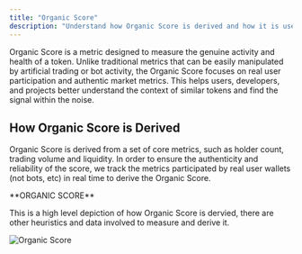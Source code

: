 ```yaml
---
title: "Organic Score"
description: "Understand how Organic Score is derived and how it is used to measure the genuine activity and health of a token."
---
```


Organic Score is a metric designed to measure the genuine activity and health of a token. Unlike traditional metrics that can be easily manipulated by artificial trading or bot activity, the Organic Score focuses on real user participation and authentic market metrics. This helps users, developers, and projects better understand the context of similar tokens and find the signal within the noise.

## How Organic Score is Derived

Organic Score is derived from a set of core metrics, such as holder count, trading volume and liquidity. In order to ensure the authenticity and reliability of the score, we track the metrics participated by real user wallets (not bots, etc) in real time to derive the Organic Score.

<Note>
  **ORGANIC SCORE**

  This is a high level depiction of how Organic Score is dervied, there are other heuristics and data involved to measure and derive it.

<Frame>
  <img src="/static/images/organic-score-diagram.png" alt="Organic Score" />
</Frame>
</Note>

